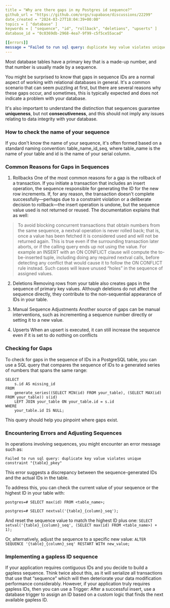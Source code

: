 ```yaml
---
title = "Why are there gaps in my Postgres id sequence?"
github_url = "https://github.com/orgs/supabase/discussions/22299"
date_created = "2024-03-27T18:04:39+00:00"
topics = [ "database" ]
keywords = [ "sequence", "id", "rollback", "deletions", "upserts" ]
database_id = "0c0369db-2968-4ea7-9f99-c5f5ce55acad"

[[errors]]
message = "Failed to run sql query: duplicate key value violates unique constraint \"{table}_pkey\""
---
```


Most database tables have a primary key that is a made-up number, and that number is usually made by a sequence.

You might be surprised to know that gaps in sequence IDs are a normal aspect of working with relational databases in general. It's a common scenario that can seem puzzling at first, but there are several reasons why these gaps occur, and sometimes, this is typically expected and does not indicate a problem with your database.

It's also important to understand the distinction that sequences guarantee **uniqueness**, but not **consecutiveness**, and this should not imply any issues relating to data integrity with your database.

### How to check the name of your sequence

If you don't know the name of your sequence, it's often formed based on a standard naming convention: table_name_id_seq, where table_name is the name of your table and id is the name of your serial column.

### Common Reasons for Gaps in Sequences

1. Rollbacks
   One of the most common reasons for a gap is the rollback of a transaction. If you initiate a transaction that includes an insert operation, the sequence responsible for generating the ID for the new row increments. If, for any reason, the transaction doesn't complete successfully—perhaps due to a constraint violation or a deliberate decision to rollback—the insert operation is undone, but the sequence value used is not returned or reused. The documentation explains that as well:

> To avoid blocking concurrent transactions that obtain numbers from the same sequence, a nextval operation is never rolled back; that is, once a value has been fetched it is considered used and will not be returned again. This is true even if the surrounding transaction later aborts, or if the calling query ends up not using the value. For example an INSERT with an ON CONFLICT clause will compute the to-be-inserted tuple, including doing any required nextval calls, before detecting any conflict that would cause it to follow the ON CONFLICT rule instead. Such cases will leave unused “holes” in the sequence of assigned values.

2. Deletions
   Removing rows from your table also creates gaps in the sequence of primary key values. Although deletions do not affect the sequence directly, they contribute to the non-sequential appearance of IDs in your table.

3. Manual Sequence Adjustments
   Another source of gaps can be manual interventions, such as incrementing a sequence number directly or setting it to a new value.

4. Upserts
   When an upsert is executed, it can still increase the sequence even if it is set to do nothing on conflicts

### Checking for Gaps

To check for gaps in the sequence of IDs in a PostgreSQL table, you can use a SQL query that compares the sequence of IDs to a generated series of numbers that spans the same range:

```
SELECT
    s.id AS missing_id
FROM
    generate_series((SELECT MIN(id) FROM your_table), (SELECT MAX(id) FROM your_table)) s(id)
    LEFT JOIN your_table ON your_table.id = s.id
WHERE
    your_table.id IS NULL;
```

This query should help you pinpoint where gaps exist.

### Encountering Errors and Adjusting Sequences

In operations involving sequences, you might encounter an error message such as:

`Failed to run sql query: duplicate key value violates unique constraint "{table}_pkey"`

This error suggests a discrepancy between the sequence-generated IDs and the actual IDs in the table.

To address this, you can check the current value of your sequence or the highest ID in your table with:

```
postgres=# SELECT max(id) FROM <table_name>;

postgres=# SELECT nextval('{table}_{column}_seq');
```

And reset the sequence value to match the highest ID plus one:
`SELECT setval('{table}_{column}_seq', (SELECT max(id) FROM <table_name>) + 1);`

Or, alternatively, adjust the sequence to a specific new value:
`ALTER SEQUENCE '{table}_{column}_seq' RESTART WITH new_value;`

### Implementing a gapless ID sequence

If your application requires contiguous IDs and you decide to build a gapless sequence. Think twice about this, as it will serialize all transactions that use that “sequence” which will then deteriorate your data modification performance considerably. However, if your application truly requires gapless IDs, then you can use a Trigger: After a successful insert, use a database trigger to assign an ID based on a custom logic that finds the next available gapless ID.
